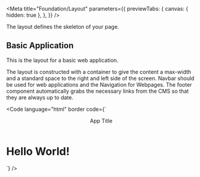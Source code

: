 
<Meta
  title="Foundation/Layout"
  parameters={{
    previewTabs: {
      canvas: { hidden: true },
    },
  }}
/>

<Banner label="Layout" section="Foundation" color="purple" puzzle />

<Lead>The layout defines the skeleton of your page.</Lead>

## Basic Application

This is the layout for a basic web application.

The layout is constructed with a container to give the content a max-width and a standard space to the right and left side
of the screen. Navbar should be used for web applications and the Navigation for Webpages.
The footer component automatically grabs the necessary links from the CMS so that they are always up to date.

<Code
  language="html"
  border
  code={`
<bal-app class="has-sticky-footer">
  <header>
    <bal-navbar>
      <bal-navbar-brand>App Title</bal-navbar-brand>
    </bal-navbar>
  </header>
  <main>
    <div class="container my-large">
      <h1 class="title">Hello World!</h1>
      <!-- Page content -->
    </div>
  </main>
  <bal-footer>
    <!-- Footer content -->
  </bal-footer>
  </bal-app>
`}
/>

<Footer>
  <LinkCards>
    <LinkCard
      pageTitle="Components/Layout/App"
      description="App is a container element for an Baloise Design System application"
    />
    <LinkCard
      pageTitle="Components/Navigation/Navbar"
      description="A responsive horizontal Navbar that can support logos, buttons, and dropdowns"
    />
    <LinkCard
      pageTitle="Components/Layout/Footer"
      description="Footer for the Baloise Applications. The footer runs pure in blue or with a decorated track line below"
    />
    <LinkCard
      pageTitle="Foundation/Grid"
      description="The Baloise Design System grid system is a fully responsive and 12 column layout system with six default breakpoints and five container layouts"
    />
    <LinkCard
      pageTitle="Foundation/Spacing"
      description="Global spacings help us design experiences that scale with consistency, rhythm, and focus"
    />
    <LinkCard
      pageTitle="CSS Utilities/Grid/Grid System"
      description="Determines how flex lines are distributed between and around items"
    />
    <LinkCard pageTitle="CSS Utilities/Spacing/Margin" description="Determines the space around an element" />
    <LinkCard
      pageTitle="CSS Utilities/Spacing/Padding"
      description="Determines the space between the content and its border"
    />
  </LinkCards>
</Footer>
